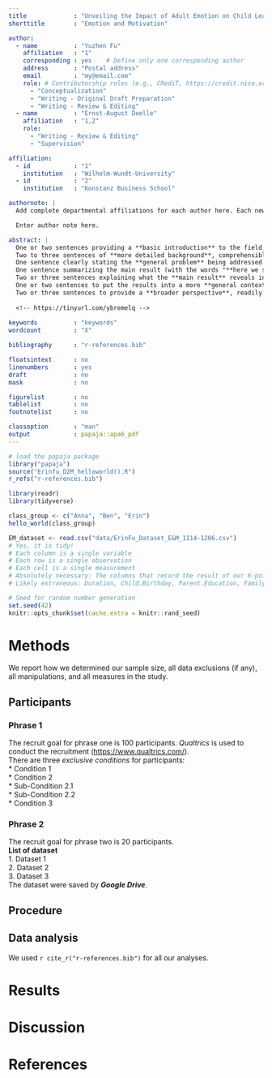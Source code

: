 ```yaml
---
title             : "Unveiling the Impact of Adult Emotion on Child Learning Motivation"
shorttitle        : "Emotion and Motivation"

author: 
  - name          : "Yuzhen Fu"
    affiliation   : "1"
    corresponding : yes    # Define only one corresponding author
    address       : "Postal address"
    email         : "my@email.com"
    role: # Contributorship roles (e.g., CRediT, https://credit.niso.org/)
      - "Conceptualization"
      - "Writing - Original Draft Preparation"
      - "Writing - Review & Editing"
  - name          : "Ernst-August Doelle"
    affiliation   : "1,2"
    role:
      - "Writing - Review & Editing"
      - "Supervision"

affiliation:
  - id            : "1"
    institution   : "Wilhelm-Wundt-University"
  - id            : "2"
    institution   : "Konstanz Business School"

authornote: |
  Add complete departmental affiliations for each author here. Each new line herein must be indented, like this line.

  Enter author note here.

abstract: |
  One or two sentences providing a **basic introduction** to the field,  comprehensible to a scientist in any discipline.
  Two to three sentences of **more detailed background**, comprehensible  to scientists in related disciplines.
  One sentence clearly stating the **general problem** being addressed by  this particular study.
  One sentence summarizing the main result (with the words "**here we show**" or their equivalent).
  Two or three sentences explaining what the **main result** reveals in direct comparison to what was thought to be the case previously, or how the  main result adds to previous knowledge.
  One or two sentences to put the results into a more **general context**.
  Two or three sentences to provide a **broader perspective**, readily comprehensible to a scientist in any discipline.
  
  <!-- https://tinyurl.com/ybremelq -->
  
keywords          : "keywords"
wordcount         : "X"

bibliography      : "r-references.bib"

floatsintext      : no
linenumbers       : yes
draft             : no
mask              : no

figurelist        : no
tablelist         : no
footnotelist      : no

classoption       : "man"
output            : papaja::apa6_pdf
---
```


```r
# load the papaja package
library("papaja")
source("Erinfu_D2M_helloworld().R")
r_refs("r-references.bib")
```

``` r
library(readr)
library(tidyverse)
```

``` r
class_group <- c("Anna", "Ben", "Erin")
hello_world(class_group)
```

``` r
EM_dataset <- read.csv("data/ErinFu_Dataset_E&M_1114-1206.csv")
# Yes, it is tidy!
# Each column is a single variable
# Each row is a single observation
# Each cell is a single measurement
# Absolutely necessary: The columns that record the result of our 6-point scale, which tests the relationship between emotion and motivation (e.g., Surprise.important)
# Likely extraneous: Duration, Child.Birthday, Parent.Education, Family.Income, Note
```

```r
# Seed for random number generation
set.seed(42)
knitr::opts_chunk$set(cache.extra = knitr::rand_seed)
```



# Methods
We report how we determined our sample size, all data exclusions (if any), all manipulations, and all measures in the study. <!-- 21-word solution (Simmons, Nelson & Simonsohn, 2012; retrieved from http://ssrn.com/abstract=2160588) -->

## Participants
### Phrase 1  
The recruit goal for phrase one is 100 participants. _Qualtrics_ is used to conduct the recruitment ([https://www.qualtrics.com/](url)).  
There are three *exclusive conditions* for participants:  
* Condition 1  
* Condition 2  
  * Sub-Condition 2.1  
  * Sub-Condition 2.2  
* Condition 3  

### Phrase 2
The recruit goal for phrase two is 20 participants.  
**List of dataset**  
1. Dataset 1  
2. Dataset 2  
3. Dataset 3  
The dataset were saved by **_Google Drive_**.  
<!-- https://www.google.com/drive/ -->  

## Procedure

## Data analysis
We used `r cite_r("r-references.bib")` for all our analyses.


# Results

# Discussion


\newpage

# References

::: {#refs custom-style="Bibliography"}
:::
